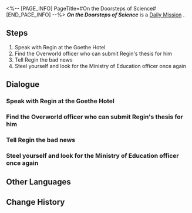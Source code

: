 <%-- [PAGE_INFO]
PageTitle=#On the Doorsteps of Science#
[END_PAGE_INFO] --%>
{{Stub|Dialogue.}}
{{Mission Infobox
|id            = 3011202
|title         = 
|image         = <!--Mission On the Doorsteps of Science.png-->
|type          = Daily
|event_name    = 
|chapter       = 
|requirements  = 
|summary       = <!--official mission summary from Fate's Atlas-->
|characters    = Regin; Trailblazer
|startLocation = [[<!--starting world-->]] - [[<!--starting area-->]]
|world         = <!--starting world-->
|area          = <!--starting area-->
|prev          = 
|next          = 
|exp           = 
|credits       = 5000
|stellarJade   = 
|other         = {{Card List|}}
}}
'''''On the Doorsteps of Science''''' is a [[Daily Mission]]<!--in [world]-->.

==Steps==
# Speak with Regin at the Goethe Hotel
# Find the Overworld officer who can submit Regin's thesis for him
# Tell Regin the bad news
# Steel yourself and look for the Ministry of Education officer once again

<!--
==Gameplay Notes==

--><!--
==Trial Character==

-->
==Dialogue==
{{Stub Dialogue}}
===Speak with Regin at the Goethe Hotel===
{{Mission Description|type=daily|location=<!--to be added-->|The Civilian Scientist, Regin, is looking for help.<br />He is looking to submit his thesis and wants your help.}}
{{Dialogue Start}}
:{{tx}}
{{Dialogue End}}

===Find the Overworld officer who can submit Regin's thesis for him===
{{Mission Description|type=daily|location=<!--to be added-->|update|The Civilian Scientist, Regin, hopes to submit his thesis about the big universe time tunnel to the Supreme Guardian.<br />However, he seems to have had some conflict with the Belobog Ministry of Education officers, and "hired" you to be his proxy.<br />Walk around the Overworld and search for someone who can submit the thesis for him.}}
{{Dialogue Start}}
:{{tx}}
{{Dialogue End}}

===Tell Regin the bad news===
{{Mission Description|type=daily|location=<!--to be added-->|update|The Civilian Scientist Regin hopes to submit his thesis on the big universe time tunnel to the Supreme Guardian.<br />However, the Ministry of Education officer tries to interrupt the submission process by demanding you to pass a quiz.<br />The question is so difficult that even someone as clever as you chose the wrong answer. Since it has come to this, tell Regin the bad news.}}
{{Dialogue Start}}
:{{tx}}
{{Dialogue End}}

===Steel yourself and look for the Ministry of Education officer once again===
{{Mission Description|type=daily|location=<!--to be added-->|update|The Civilian Scientist, Regin, hopes to submit his thesis about the big universe time tunnel to the Supreme Guardian.<br />You chose the wrong answer for the Ministry of Education officer's quiz, but Regin worked out the correct answer within seconds.<br />You have no choice but to go beg the Ministry of Education officer for a second chance.}}
{{Dialogue Start}}
:{{tx}}
{{Dialogue End}}

==Other Languages==
{{Other Languages
|en   = On the Doorsteps of Science
|zhs  = 在科学的大门前
|zht  = 在科學的大門前
|ja   = 科学の門の前で
|ko   = 과학의 문 앞에서
|es   = En el umbral de la ciencia
|fr   = Aux portes de la science
|ru   = На пороге науки
|th   = เบื้องหน้าประตูใหญ่แห่งวิทยาศาสตร์
|vi   = Trước Cánh Cổng Khoa Học
|de   = Auf der Schwelle zur Wissenschaft
|id   = Di Ambang Pintu Ilmu Pengetahuan
|pt   = Na Frente da Ciência
}}

==Change History==
{{Change History|1.0}}
